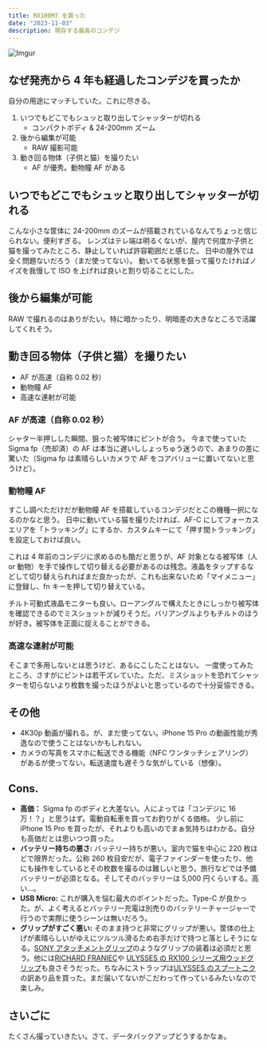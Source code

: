 ```yaml
---
title: RX100M7 を買った
date: "2023-11-03"
description: 現存する最高のコンデジ
---
```


![Imgur](https://i.imgur.com/xLrGVvgh.png)

## なぜ発売から 4 年も経過したコンデジを買ったか

自分の用途にマッチしていた。これに尽きる。

1. いつでもどこでもシュッと取り出してシャッターが切れる
   - コンパクトボディ & 24-200mm ズーム
1. 後から編集が可能
   - RAW 撮影可能
1. 動き回る物体（子供と猫）を撮りたい
   - AF が優秀。動物瞳 AF がある

## いつでもどこでもシュッと取り出してシャッターが切れる

こんな小さな筐体に 24-200mm のズームが搭載されているなんてちょっと信じられない。便利すぎる。
レンズはテレ端は明るくないが、屋内で何度か子供と猫を撮ってみたところ、静止していれば許容範囲だと感じた。
日中の屋外では全く問題ないだろう（まだ使ってない）。
動いてる状態を狙って撮りたければノイズを我慢して ISO を上げれば良いと割り切ることにした。

## 後から編集が可能

RAW で撮れるのはありがたい。特に暗かったり、明暗差の大きなところで活躍してくれそう。

## 動き回る物体（子供と猫）を撮りたい

- AF が高速（自称 0.02 秒）
- 動物瞳 AF
- 高速な連射が可能

### AF が高速（自称 0.02 秒）

シャター半押しした瞬間、狙った被写体にピントが合う。
今まで使っていた Sigma fp（売却済）の AF は本当に遅いししょっちゅう迷うので、あまりの差に驚いた（Sigma fp は素晴らしいカメラで AF をコアバリューに置いてないと思うけど）。

### 動物瞳 AF

すこし調べただけだが動物瞳 AF を搭載しているコンデジだとこの機種一択になるのかなと思う。
日中に動いている猫を撮りたければ、AF-C にしてフォーカスエリアを「トラッキング」にするか、カスタムキーにて「押す間トラッキング」を設定しておけば良い。

これは 4 年前のコンデジに求めるのも酷だと思うが、AF 対象となる被写体（人 or 動物）を手で操作して切り替える必要があるのは残念。液晶をタップするなどして切り替えられればまだ良かったが、これも出来ないため「マイメニュー」に登録し、fn キーを押して切り替えている。

チルト可動式液晶モニターも良い。ローアングルで構えたときにしっかり被写体を確認できるのでミスショットが減りそうだ。バリアングルよりもチルトのほうが好き。被写体を正面に捉えることができる。

### 高速な連射が可能

そこまで多用しないとは思うけど、あるにこしたことはない。
一度使ってみたところ、さすがにピントは若干ズレていた。ただ、ミスショットを恐れてシャッターを切らないより枚数を撮ったほうがよいと思っているので十分妥協できる。

## その他

- 4K30p 動画が撮れる。が、まだ使ってない。iPhone 15 Pro の動画性能が秀逸なので使うことはないかもしれない。
- カメラの写真をスマホに転送できる機能（NFC ワンタッチシェアリング）があるが使ってない。転送速度も遅そうな気がしている（想像）。

## Cons.

- **高価：** Sigma fp のボディと大差ない。人によっては「コンデジに 16 万！？」と思うはず。電動自転車を買ってお釣りがくる価格。
  少し前に iPhone 15 Pro を買ったが、それよりも高いのでまぁ気持ちはわかる。自分も高価だとは思いつつ買った。
- **バッテリー持ちの悪さ:** バッテリー持ちが悪い。室内で猫を中心に 220 枚ほどで限界だった。公称 260 枚目安だが、電子ファインダーを使ったり、他にも操作をしているとその枚数を撮るのは難しいと思う。旅行などでは予備バッテリーが必須となる。そしてそのバッテリーは 5,000 円くらいする。高い...。
- **USB Micro:** これが購入を悩む最大のポイントだった。Type-C が良かった。が、よく考えるとバッテリー充電は別売りのバッテリーチャージャーで行うので実際に使うシーンは無いだろう。
- **グリップがすごく悪い:** そのまま持つと非常にグリップが悪い。筐体の仕上げが素晴らしいがゆえにツルツル滑るため右手だけで持つと落としそうになる。[SONY アタッチメントグリップ](https://amzn.to/46UBiHL)のようなグリップの装着は必須だと思う。他には[RICHARD FRANIEC](https://amzn.to/46UDFdC)や [ULYSSES の RX100 シリーズ用ウッドグリップ](https://ulysses.jp/?pid=147979595)も良さそうだった。ちなみにストラップは[ULYSSES のスプートニク](https://ulysses.jp/?pid=147872003)の訳あり品を買った。まだ届いてないがこだわって作っているみたいなので楽しみ。

## さいごに

たくさん撮っていきたい。さて、データバックアップどうするかなぁ。
